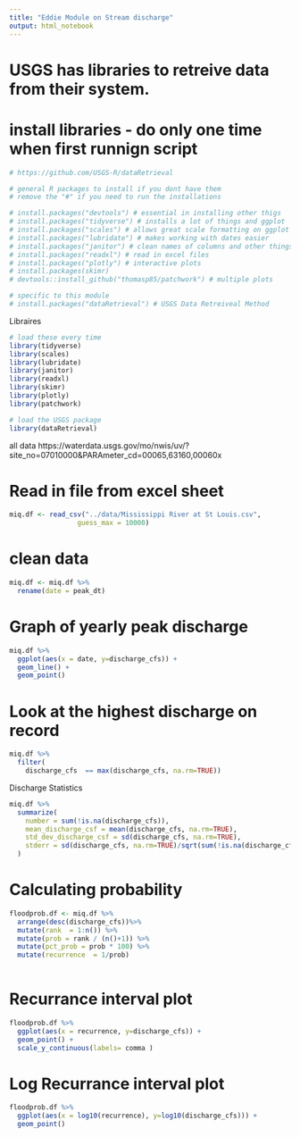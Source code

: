 ```yaml
---
title: "Eddie Module on Stream discharge"
output: html_notebook
---
```




# USGS has libraries to retreive data from their system.    

# install libraries - do only one time when first runnign script    
```r
# https://github.com/USGS-R/dataRetrieval

# general R packages to install if you dont have them
# remove the "#" if you need to run the installations

# install.packages("devtools") # essential in installing other thigs
# install.packages("tidyverse") # installs a lot of things and ggplot
# install.packages("scales") # allows great scale formatting on ggplot
# install.packages("lubridate") # makes working with dates easier
# install.packages("janitor") # clean names of columns and other things
# install.packages("readxl") # read in excel files
# install.packages("plotly") # interactive plots
# install.packages(skimr)
# devtools::install_github("thomasp85/patchwork") # multiple plots

# specific to this module
# install.packages("dataRetrieval") # USGS Data Retreiveal Method
```


Libraires
```r
# load these every time  
library(tidyverse)
library(scales)
library(lubridate)
library(janitor)
library(readxl)
library(skimr)
library(plotly)
library(patchwork)

# load the USGS package
library(dataRetrieval)
```

all data
https://waterdata.usgs.gov/mo/nwis/uv/?site_no=07010000&PARAmeter_cd=00065,63160,00060x

# Read in file from excel sheet
```r
miq.df <- read_csv("../data/Mississippi River at St Louis.csv",
                 guess_max = 10000)
```

# clean data
```r
miq.df <- miq.df %>% 
  rename(date = peak_dt)
```

# Graph of yearly peak discharge
```r
miq.df %>% 
  ggplot(aes(x = date, y=discharge_cfs)) +
  geom_line() +
  geom_point()
```

# Look at the highest discharge on record
```r
miq.df %>% 
  filter(
    discharge_cfs  == max(discharge_cfs, na.rm=TRUE))
```

Discharge Statistics
```r
miq.df %>%
  summarize(
    number = sum(!is.na(discharge_cfs)),
    mean_discharge_csf = mean(discharge_cfs, na.rm=TRUE),
    std_dev_discharge_csf = sd(discharge_cfs, na.rm=TRUE),
    stderr = sd(discharge_cfs, na.rm=TRUE)/sqrt(sum(!is.na(discharge_cfs)))
  )
```

# Calculating probability
```r
floodprob.df <- miq.df %>%
  arrange(desc(discharge_cfs))%>% 
  mutate(rank  = 1:n()) %>% 
  mutate(prob = rank / (n()+1)) %>%
  mutate(pct_prob = prob * 100) %>% 
  mutate(recurrence  = 1/prob)
  
```

# Recurrance interval plot
```r
floodprob.df %>% 
  ggplot(aes(x = recurrence, y=discharge_cfs)) +
  geom_point() +
  scale_y_continuous(labels= comma )
```

# Log Recurrance interval plot
```r
floodprob.df %>% 
  ggplot(aes(x = log10(recurrence), y=log10(discharge_cfs))) +
  geom_point()
```


